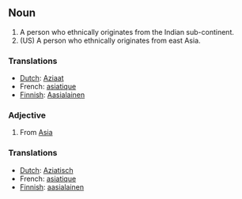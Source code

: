 ==Noun==
# A person who ethnically originates from the Indian sub-continent.
# (US) A person who ethnically originates from east Asia.

===Translations===
*[[Dutch]]: [[Aziaat]]
*French: [[asiatique]]
*[[Finnish]]: [[Aasialainen]]

===Adjective===
# From [[Asia]]

===Translations===
*[[Dutch]]: [[Aziatisch]]
*French: [[asiatique]]
*[[Finnish]]: [[aasialainen]]